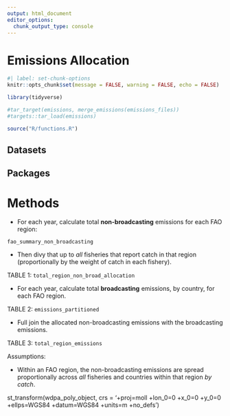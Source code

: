 ```yaml
---
output: html_document
editor_options: 
  chunk_output_type: console
---
```


# Emissions Allocation {#sec-methods}

```r
#| label: set-chunk-options
knitr::opts_chunk$set(message = FALSE, warning = FALSE, echo = FALSE)

library(tidyverse)

#tar_target(emissions, merge_emissions(emissions_files))
#targets::tar_load(emissions)

source("R/functions.R")
```

## Datasets

## Packages

# Methods

-   For each year, calculate total **non-broadcasting** emissions for each FAO region:

`fao_summary_non_broadcasting`

-   Then divy that up to *all* fisheries that report catch in that region (proportionally by the weight of catch in each fishery).

TABLE 1: `total_region_non_broad_allocation`

-   For each year, calculate total **broadcasting** emissions, by country, for each FAO region.

TABLE 2: `emissions_partitioned`

-   Full join the allocated non-broadcasting emissions with the broadcasting emissions.

TABLE 3: `total_region_emissions`

Assumptions:

-   Within an FAO region, the non-broadcasting emissions are spread proportionally across *all* fisheries and countries within that region *by catch*.



st_transform(wdpa_poly_object, 
        crs = '+proj=moll +lon_0=0 +x_0=0 +y_0=0 +ellps=WGS84 +datum=WGS84 +units=m +no_defs')
  